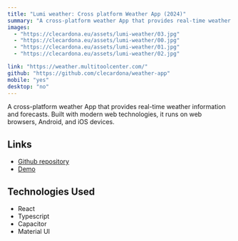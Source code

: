 ---
title: "Lumi weather: Cross platform Weather App (2024)"
summary: "A cross-platform weather App that provides real-time weather information and forecasts"
images:
  - "https://clecardona.eu/assets/lumi-weather/03.jpg"
  - "https://clecardona.eu/assets/lumi-weather/00.jpg"
  - "https://clecardona.eu/assets/lumi-weather/01.jpg"
  - "https://clecardona.eu/assets/lumi-weather/02.jpg"

link: "https://weather.multitoolcenter.com/"
github: "https://github.com/clecardona/weather-app"
mobile: "yes"
desktop: "no"
---

A cross-platform weather App that provides real-time weather information and forecasts.
Built with modern web technologies, it runs on web browsers, Android, and iOS devices.

## Links

- [Github repository](https://github.com/clecardona/weather-app)
- [Demo](https://weather.multitoolcenter.com/)

## Technologies Used

- React
- Typescript
- Capacitor
- Material UI
